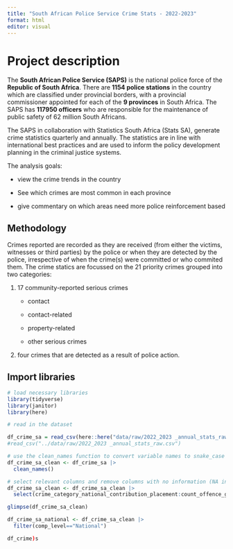 ```yaml
---
title: "South African Police Service Crime Stats - 2022-2023"
format: html
editor: visual
---
```


# Project description

The **South African Police Service (SAPS)** is the national police force of the **Republic of South Africa**. There are **1154 police stations** in the country which are classified under provincial borders, with a provincial commissioner appointed for each of the **9 provinces** in South Africa. The SAPS has **117950 officers** who are responsible for the maintenance of public safety of 62 million South Africans.

The SAPS in collaboration with Statistics South Africa (Stats SA), generate crime statistics quarterly and annually. The statistics are in line with international best practices and are used to inform the policy development planning in the criminal justice systems.

The analysis goals:

-   view the crime trends in the country

-   See which crimes are most common in each province

-   give commentary on which areas need more police reinforcement based

## Methodology

Crimes reported are recorded as they are received (from either the victims, witnesses or third parties) by the police or when they are detected by the police, irrespective of when the crime(s) were committed or who commited them. The crime statics are focussed on the 21 priority crimes grouped into two categories:

1.  17 community-reported serious crimes

    -   contact

    -   contact-related

    -   property-related

    -   other serious crimes

2.  four crimes that are detected as a result of police action.

## Import libraries

```r
# load necessary libraries
library(tidyverse)
library(janitor)
library(here)
```

```r
# read in the dataset

df_crime_sa = read_csv(here::here("data/raw/2022_2023 _annual_stats_raw.csv"))
#read_csv("../data/raw/2022_2023 _annual_stats_raw.csv")
```

```r
# use the clean_names function to convert variable names to snake_case convention.
df_crime_sa_clean <- df_crime_sa |> 
  clean_names()
```

```r
# select relevant columns and remove columns with no information (NA in each row)
df_crime_sa_clean <- df_crime_sa_clean |> 
  select(crime_category_national_contribution_placement:count_offence_group)
```

```r
glimpse(df_crime_sa_clean)
```

```r
df_crime_sa_national <- df_crime_sa_clean |> 
  filter(comp_level=="National")

```

```r
df_crime)s
```
